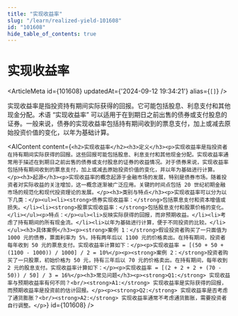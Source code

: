 ```yaml
---
title: "实现收益率"
slug: "/learn/realized-yield-101608"
id: "101608"
hide_table_of_contents: true
---
```



# 实现收益率

<ArticleMeta id={101608} updatedAt={'2024-09-12 19:34:21'} alias={`[]`} />
<div className='border-solid border-b border-t-0 my-4 border-[var(--ifm-color-gray-300)]' />

实现收益率是指投资持有期间实际获得的回报。它可能包括股息、利息支付和其他现金分配。术语 “实现收益率” 可以适用于在到期日之前出售的债券或支付股息的证券。一般来说，债券的实现收益率包括持有期间收到的票息支付，加上或减去原始投资价值的变化，以年为基础计算。

<AIContent content={`<h2>实现收益率</h2><h3>定义</h3><p>实现收益率是指投资者在持有期间实际获得的回报。这些回报可能包括股息、利息支付和其他现金分配。实现收益率通常用于描述在到期日之前出售的债券或支付股息的证券的收益情况。对于债券来说，实现收益率包括持有期间收到的票息支付，加上或减去原始投资价值的变化，并以年为基础进行计算。</p><h3>起源</h3><p>实现收益率的概念起源于金融市场的发展，特别是债券市场。随着投资者对实际收益的关注增加，这一概念逐渐被广泛应用。关键的时间点包括 20 世纪初期金融市场的规范化和现代投资理论的发展。</p><h3>类别与特点</h3><p>实现收益率可以分为以下几类：</p><ul><li><strong>债券实现收益率：</strong>包括票息支付和资本增值或损失。</li><li><strong>股票实现收益率：</strong>包括股息支付和股票价格的变化。</li></ul><p>特点：</p><ul><li>反映实际获得的回报，而非预期收益。</li><li>考虑了持有期间的所有现金流。</li><li>以年为基础进行计算，便于不同投资的比较。</li></ul><h3>具体案例</h3><p><strong>案例 1：</strong>假设投资者购买了一只面值为 1000 元的债券，票面利率为 5%，持有两年后以 1100 元的价格卖出。在持有期间，投资者每年收到 50 元的票息支付。实现收益率计算如下：</p><p>实现收益率 = [(50 + 50 + (1100 - 1000)) / 1000] / 2 = 10%</p><p><strong>案例 2：</strong>投资者购买了一只股票，初始价格为 50 元，持有三年后以 70 元的价格卖出。在持有期间，每年收到 2 元的股息支付。实现收益率计算如下：</p><p>实现收益率 = [(2 + 2 + 2 + (70 - 50)) / 50] / 3 = 16%</p><h3>常见问题</h3><p><strong>Q1:</strong> 实现收益率与预期收益率有何不同？<br/><strong>A1:</strong> 实现收益率是实际获得的回报，而预期收益率是投资前的估计回报。</p><p><strong>Q2:</strong> 实现收益率是否考虑了通货膨胀？<br/><strong>A2:</strong> 实现收益率通常不考虑通货膨胀，需要投资者自行调整。</p>`} id={101608} />
